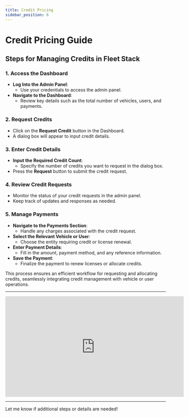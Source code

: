 ```yaml
---
title: Credit Pricing
sidebar_position: 6
---
```


# Credit Pricing Guide

## Steps for Managing Credits in Fleet Stack

### 1. Access the Dashboard

- **Log Into the Admin Panel**:
  - Use your credentials to access the admin panel.
- **Navigate to the Dashboard**:
  - Review key details such as the total number of vehicles, users, and payments.

### 2. Request Credits

- Click on the **Request Credit** button in the Dashboard.
- A dialog box will appear to input credit details.

### 3. Enter Credit Details

- **Input the Required Credit Count**:
  - Specify the number of credits you want to request in the dialog box.
- Press the **Request** button to submit the credit request.

### 4. Review Credit Requests

- Monitor the status of your credit requests in the admin panel.
- Keep track of updates and responses as needed.

### 5. Manage Payments

- **Navigate to the Payments Section**:
  - Handle any charges associated with the credit request.
- **Select the Relevant Vehicle or User**:
  - Choose the entity requiring credit or license renewal.
- **Enter Payment Details**:
  - Fill in the amount, payment method, and any reference information.
- **Save the Payment**:
  - Finalize the payment to renew licenses or allocate credits.

This process ensures an efficient workflow for requesting and allocating credits, seamlessly integrating credit management with vehicle or user operations.

---

<div style={{ display: 'flex', justifyContent: 'center', marginTop: '20px' }}>
  <iframe
    width="560"
    height="315"
    src="https://www.youtube.com/embed/tbyzfMJagno?si=oqSq2qw_xzFoNB7A"
    title="Credit Pricing Tutorial"
    frameBorder="0"
    allow="accelerometer; autoplay; clipboard-write; encrypted-media; gyroscope; picture-in-picture"
    allowFullScreen
  ></iframe>
</div>

---

Let me know if additional steps or details are needed!
